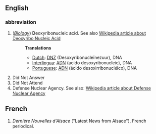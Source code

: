 ==English==
===abbreviation===
#(''[[w:Biology|Biology]]'') '''D'''eoxyribo'''n'''ucleic '''a'''cid. See also [[w:DNA|Wikipedia article about Deoxyribo Nucleic Acid]]
#:'''Translations'''
#:*[[Dutch]]: [[DNZ]] (Desoxyribonucleïnezuur), DNA
#:*[[Interlingua]]: [[ADN]] (acido desoxyribonucleic), DNA
#:*[[Portuguese]]: [[ADN]] (ácido desoxirribonucléico), DNA
# Did Not Answer
# Did Not Attend
# Defense Nuclear Agency. See also: [[w:Defense Nuclear Agency|Wikipedia article about Defense Nuclear Agency]]

==French==
#''Dernière Nouvelles d'Alsace'' ("Latest News from Alsace"), French periodical.